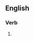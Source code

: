 ==English==

===Verb===
{{head|en|verb form}}

# {{present participle of|Muslimize|lang=en|nocat=1}}
